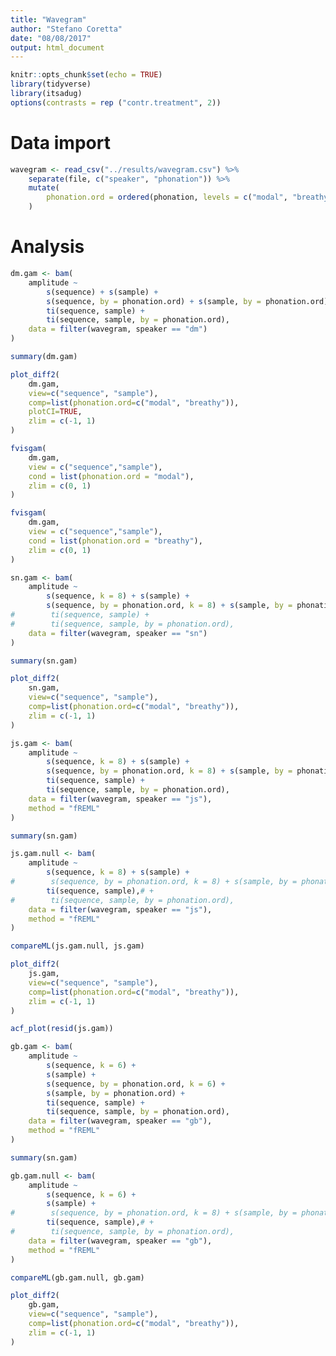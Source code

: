 ```yaml
---
title: "Wavegram"
author: "Stefano Coretta"
date: "08/08/2017"
output: html_document
---
```


```r
knitr::opts_chunk$set(echo = TRUE)
library(tidyverse)
library(itsadug)
options(contrasts = rep ("contr.treatment", 2))
```

# Data import

```r
wavegram <- read_csv("../results/wavegram.csv") %>%
    separate(file, c("speaker", "phonation")) %>%
    mutate(
        phonation.ord = ordered(phonation, levels = c("modal", "breathy"))
    )
```

# Analysis

```r
dm.gam <- bam(
    amplitude ~
        s(sequence) + s(sample) +
        s(sequence, by = phonation.ord) + s(sample, by = phonation.ord) +
        ti(sequence, sample) +
        ti(sequence, sample, by = phonation.ord),
    data = filter(wavegram, speaker == "dm")
)

summary(dm.gam)
```

```r
plot_diff2(
    dm.gam,
    view=c("sequence", "sample"), 
    comp=list(phonation.ord=c("modal", "breathy")), 
    plotCI=TRUE,
    zlim = c(-1, 1)
)
```

```r
fvisgam(
    dm.gam,
    view = c("sequence","sample"),
    cond = list(phonation.ord = "modal"),
    zlim = c(0, 1)
)

fvisgam(
    dm.gam,
    view = c("sequence","sample"),
    cond = list(phonation.ord = "breathy"),
    zlim = c(0, 1)
)
```

```r
sn.gam <- bam(
    amplitude ~
        s(sequence, k = 8) + s(sample) +
        s(sequence, by = phonation.ord, k = 8) + s(sample, by = phonation.ord),
#        ti(sequence, sample) +
#        ti(sequence, sample, by = phonation.ord),
    data = filter(wavegram, speaker == "sn")
)

summary(sn.gam)
```

```r
plot_diff2(
    sn.gam,
    view=c("sequence", "sample"), 
    comp=list(phonation.ord=c("modal", "breathy")),
    zlim = c(-1, 1)
)
```

```r
js.gam <- bam(
    amplitude ~
        s(sequence, k = 8) + s(sample) +
        s(sequence, by = phonation.ord, k = 8) + s(sample, by = phonation.ord) +
        ti(sequence, sample) +
        ti(sequence, sample, by = phonation.ord),
    data = filter(wavegram, speaker == "js"),
    method = "fREML"
)

summary(sn.gam)

js.gam.null <- bam(
    amplitude ~
        s(sequence, k = 8) + s(sample) +
#        s(sequence, by = phonation.ord, k = 8) + s(sample, by = phonation.ord) +
        ti(sequence, sample),# +
#        ti(sequence, sample, by = phonation.ord),
    data = filter(wavegram, speaker == "js"),
    method = "fREML"
)

compareML(js.gam.null, js.gam)
```

```r
plot_diff2(
    js.gam,
    view=c("sequence", "sample"), 
    comp=list(phonation.ord=c("modal", "breathy")),
    zlim = c(-1, 1)
)
```

```r
acf_plot(resid(js.gam))
```

```r
gb.gam <- bam(
    amplitude ~
        s(sequence, k = 6) +
        s(sample) +
        s(sequence, by = phonation.ord, k = 6) +
        s(sample, by = phonation.ord) +
        ti(sequence, sample) +
        ti(sequence, sample, by = phonation.ord),
    data = filter(wavegram, speaker == "gb"),
    method = "fREML"
)

summary(sn.gam)

gb.gam.null <- bam(
    amplitude ~
        s(sequence, k = 6) +
        s(sample) +
#        s(sequence, by = phonation.ord, k = 8) + s(sample, by = phonation.ord) +
        ti(sequence, sample),# +
#        ti(sequence, sample, by = phonation.ord),
    data = filter(wavegram, speaker == "gb"),
    method = "fREML"
)

compareML(gb.gam.null, gb.gam)
```

```r
plot_diff2(
    gb.gam,
    view=c("sequence", "sample"), 
    comp=list(phonation.ord=c("modal", "breathy")),
    zlim = c(-1, 1)
)
```
